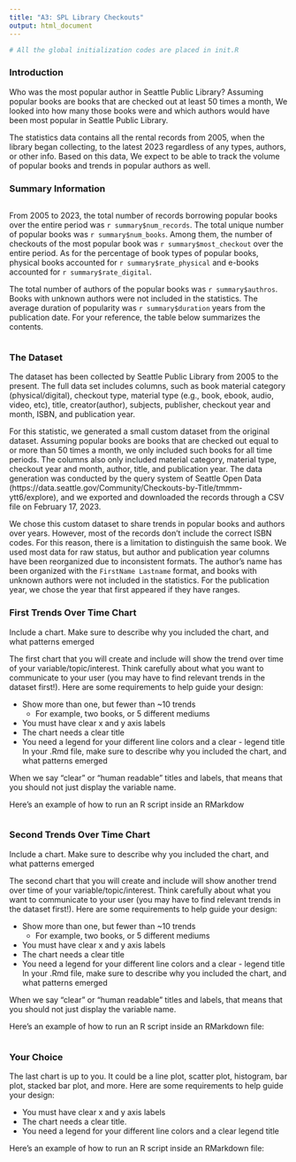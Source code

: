 ```yaml
---
title: "A3: SPL Library Checkouts"
output: html_document
---
```


```r
# All the global initialization codes are placed in init.R
```

### Introduction

Who was the most popular author in Seattle Public Library? Assuming popular books are books that are checked out at least 50 times a month, We looked into how many those books were and which authors would have been most popular in Seattle Public Library.

The statistics data contains all the rental records from 2005, when the library began collecting, to the latest 2023 regardless of any types, authors, or other info. Based on this data, We expect to be able to track the volume of popular books and trends in popular authors as well.

### Summary Information

```r
```

From 2005 to 2023, the total number of records borrowing popular books over the entire period was `r summary$num_records`. The total unique number of popular books was `r summary$num_books`. Among them, the number of checkouts of the most popular book was `r summary$most_checkout` over the entire period. As for the percentage of book types of popular books, physical books accounted for `r summary$rate_physical` and e-books accounted for `r summary$rate_digital`.

The total number of authors of the popular books was `r summary$authros`. Books with unknown authors were not included in the statistics. The average duration of popularity was `r summary$duration` years from the publication date. For your reference, the table below summarizes the contents.

```r
```

### The Dataset

The dataset has been collected by Seattle Public Library from 2005 to the present. The full data set includes columns, such as book material category (physical/digital), checkout type, material type (e.g., book, ebook, audio, video, etc), title, creator(author), subjects, publisher, checkout year and month, ISBN, and publication year.

For this statistic, we generated a small custom dataset from the original dataset. Assuming popular books are books that are checked out equal to or more than 50 times a month, we only included such books for all time periods. The columns also only included material category, material type, checkout year and month, author, title, and publication year. The data generation was conducted by the query system of Seattle Open Data (https://data.seattle.gov/Community/Checkouts-by-Title/tmmm-ytt6/explore), and we exported and downloaded the records through a CSV file on February 17, 2023.

We chose this custom dataset to share trends in popular books and authors over years. However, most of the records don't include the correct ISBN codes. For this reason, there is a limitation to distinguish the same book. We used most data for raw status, but author and publication year columns have been reorganized due to inconsistent formats. The author's name has been organized with the `FirstName Lastname` format, and books with unknown authors were not included in the statistics. For the publication year, we chose the year that first appeared if they have ranges. 


### First Trends Over Time Chart

Include a chart. Make sure to describe why you included the chart, and what patterns emerged

The first chart that you will create and include will show the trend over time of your variable/topic/interest. Think carefully about what you want to communicate to your user (you may have to find relevant trends in the dataset first!). Here are some requirements to help guide your design:

- Show more than one, but fewer than ~10 trends
  - For example, two books, or 5 different mediums
- You must have clear x and y axis labels
- The chart needs a clear title 
- You need a legend for your different line colors and a clear - legend title
In your .Rmd file, make sure to describe why you included the chart, and what patterns emerged

When we say "clear" or "human readable" titles and labels, that means that you should not just display the variable name.

Here's an example of how to run an R script inside an RMarkdow

```r
```

### Second Trends Over Time Chart

Include a chart. Make sure to describe why you included the chart, and what patterns emerged

The second chart that you will create and include will show another trend over time of your variable/topic/interest. Think carefully about what you want to communicate to your user (you may have to find relevant trends in the dataset first!). Here are some requirements to help guide your design:

- Show more than one, but fewer than ~10 trends
  - For example, two books, or 5 different mediums
- You must have clear x and y axis labels
- The chart needs a clear title 
- You need a legend for your different line colors and a clear - legend title
In your .Rmd file, make sure to describe why you included the chart, and what patterns emerged

When we say "clear" or "human readable" titles and labels, that means that you should not just display the variable name.

Here's an example of how to run an R script inside an RMarkdown file:

```r
```

### Your Choice

The last chart is up to you. It could be a line plot, scatter plot, histogram, bar plot, stacked bar plot, and more. Here are some requirements to help guide your design:

- You must have clear x and y axis labels
- The chart needs a clear title.
- You need a legend for your different line colors and a clear legend title

Here's an example of how to run an R script inside an RMarkdown file:

```r
```


